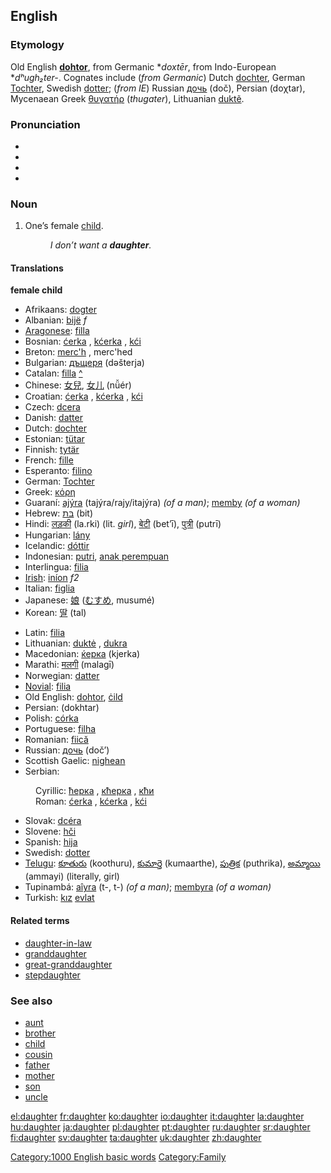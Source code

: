 ==English==

{{rank|knowledge|hath|table|536|daughter|makes|laws|run}}

===Etymology===
Old English '''[[dohtor]]''', from Germanic *''doxtēr'', from Indo-European *''dʰugh₂ter-''.  Cognates include (''from Germanic'') Dutch [[dochter]], German [[Tochter]], Swedish [[dotter]]; (''from IE'') Russian [[дочь]] (doč), Persian {{FAchar|[[دختر]]}} (doχtar), Mycenaean Greek 
[[θυγατήρ]] (''thugater''), Lithuanian [[duktẽ]].

===Pronunciation===
*{{AHD|dô'tər}}
*{{IPA|/ˈdɔːtə(r)/}}
*{{SAMPA|/"dO:t@(r)/}}
*{{audio|en-us-daughter.ogg|Audio (US)}}

===Noun===
{{en-noun}}

# One’s female [[child]].
#:''I don’t want a '''daughter'''.''

====Translations====
<!--DefA-->'''female child'''
{{top}}
*Afrikaans: [[dogter]]
*Albanian: [[bijë]] ''f''
*[[Aragonese]]: [[filla]] {{f}}
*Bosnian: [[ćerka]] {{f}}, [[kćerka]] {{f}}, [[kći]] {{f}}
*Breton: [[merc'h]] {{f}}, merc'hed {{p}}
*Bulgarian: [[дъщеря]] (dəšterja) {{f}}
*Catalan: [[filla]] {{f}} [[:ca:filla|^]]
*Chinese: [[女兒]], [[女儿]] (nǚér)
*Croatian: [[ćerka]] {{f}}, [[kćerka]] {{f}}, [[kći]] {{f}}
*Czech: [[dcera]]
*Danish: [[datter]]
*Dutch: [[dochter]] {{f}}
*Estonian: [[tütar]]
*Finnish: [[tytär]]
*French: [[fille]] {{f}}
*Esperanto: [[filino]]
*German: [[Tochter]] {{f}}
*Greek: [[κόρη]] 
*Guaraní: [[ajýra]] (tajýra/rajy/itajýra) ''(of a man)''; [[memby]] ''(of a woman)''
*Hebrew: [[בת|בַּת]] (bit) {{f}}
*Hindi: [[लड़की]] (la.rki) (lit. ''girl''), [[बेटी]] (bet’ī), [[पुत्री]] (putrī)
*Hungarian: [[lány]]
*Icelandic: [[dóttir]]
*Indonesian: [[putri]], [[anak perempuan]]
*Interlingua: [[filia]]
*[[Irish]]: [[iníon]] ''f2''
*Italian: [[figlia]] {{f}}
*Japanese: [[娘]] ([[むすめ]], musumé)
*Korean: [[딸]] (tal)
{{mid}}
*Latin: [[filia]] {{f}}
*Lithuanian: [[duktė]] {{m}}, [[dukra]] {{f}}
*Macedonian: [[ќерка]] (kjerka)
*Marathi: [[मलगी]] (malagī)
*Norwegian: [[datter]]
*[[Novial]]: [[filia]]
*Old English: [[dohtor]], [[cild|ċild]]
*Persian: {{FAchar|[[دختر]]}} (dokhtar)
*Polish: [[córka]] {{f}}
*Portuguese: [[filha]] {{f}}
*Romanian: [[fiică]] {{f}}
*Russian: [[дочь]] (doč’) {{f}}
*Scottish Gaelic: [[nighean]] {{f}}
*Serbian:
:Cyrillic: [[ћерка]] {{f}}, [[кћерка]] {{f}}, [[кћи]] {{f}}
:Roman: [[ćerka]] {{f}}, [[kćerka]] {{f}}, [[kći]] {{f}}
*Slovak: [[dcéra]]
*Slovene: [[hči]] {{f}}
*Spanish: [[hija]] {{f}}
*Swedish: [[dotter]] {{c}}
*[[Telugu]]: [[కూతురు]] (koothuru), [[కుమార్తె]] (kumaarthe), [[పుత్రిక]] (puthrika), [[అమ్మాయి]] (ammayi) (literally, girl)
*Tupinambá: [[aîyra]] (t-, t-) ''(of a man)''; [[membyra]] ''(of a woman)''
*Turkish: [[kız]] [[evlat]]
{{bottom}}

====Related terms====
*[[daughter-in-law]]
*[[granddaughter]]
*[[great-granddaughter]]
*[[stepdaughter]]

===See also===
*[[aunt]]
*[[brother]]
*[[child]]
*[[cousin]]
*[[father]]
*[[mother]]
*[[son]]
*[[uncle]]

[[Category:1000 English basic words]]
[[Category:Family]]

[[el:daughter]]
[[fr:daughter]]
[[ko:daughter]]
[[io:daughter]]
[[it:daughter]]
[[la:daughter]]
[[hu:daughter]]
[[ja:daughter]]
[[pl:daughter]]
[[pt:daughter]]
[[ru:daughter]]
[[sr:daughter]]
[[fi:daughter]]
[[sv:daughter]]
[[ta:daughter]]
[[uk:daughter]]
[[zh:daughter]]